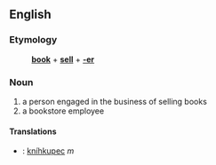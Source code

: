 ==English==
===Etymology===
:'''[[book]]''' + '''[[sell]]''' + '''[[-er]]'''
===Noun===
#a person engaged in the business of selling books
#a bookstore employee
====Translations====
*{{sk}}: [[kníhkupec#Slovak|kníhkupec]] ''m''